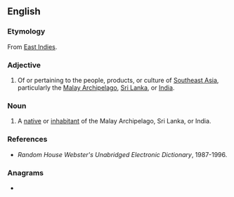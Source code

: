 ==English==
{{wikipedia}}

===Etymology===
From [[East Indies]].

===Adjective===
{{head|en|adjective}}

# Of or pertaining to the people, products, or culture of [[Southeast Asia]], particularly the [[Malay Archipelago]], [[Sri Lanka]], or [[India]].

===Noun===
{{en-noun}}

# A [[native]] or [[inhabitant]] of the Malay Archipelago, Sri Lanka, or India.

===References===
* ''Random House Webster's Unabridged Electronic Dictionary'', 1987-1996.

===Anagrams===
* {{anagrams|en|a=aadeiinnst|insaniated}}